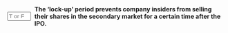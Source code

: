 ::: {.question-block}

<form onsubmit="event.preventDefault(); checkAnswerBox('q3','T')" style="display: flex; align-items: center; gap: 8px;">
<input type="text" id="q3" name="q3" maxlength="1" placeholder="T or F"
         style="width: 55px;" data-correct-answer="T" /> <label for="q3"><strong>The 'lock-up' period prevents company insiders from selling their shares in the secondary market for a certain time after the IPO.</strong></label>
</form>

<div id="feedback-q3" class="feedback" data-status="" style="display:none;">
The sentence is TRUE. This is a contractual agreement designed to prevent a sudden sell-off by insiders, which could depress the stock price and signal a lack of confidence shortly after the offering.
</div>
:::
